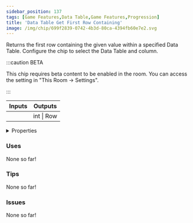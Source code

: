 ```yaml
---
sidebar_position: 137
tags: [Game Features,Data Table,Game Features,Progression]
title: 'Data Table Get First Row Containing'
image: /img/chip/699f2839-0742-4b3d-80ca-4394fb60e7e2.svg
---
```


Returns the first row containing the given value within a specified Data Table. Configure the chip to select the Data Table and column.

:::caution BETA

This chip requires beta content to be enabled in the room. You can access the setting in "This Room -> Settings".

:::

<IChip uuid="699f2839-0742-4b3d-80ca-4394fb60e7e2"/>

<table><thead><tr><th>Inputs</th><th>Outputs</th></tr></thead><tbody><tr><td /><td>int | Row</td></tr></tbody></table>

<details>
  <summary>Properties</summary>
  <div>
    <div>
    <table>
      <tbody>
        <tr>
          <td>Is beta required?</td>
          <td>Yes</td>
        </tr>
        <tr>
          <td>Is chip a trolling risk?</td>
          <td>No</td>
        </tr>
        <tr>
          <td>Is chip a role assignment risk?</td>
          <td>No</td>
        </tr>
        <tr>
          <td>Chip UUID</td>
          <td>699f2839-0742-4b3d-80ca-4394fb60e7e2</td>
        </tr>
        <tr>
          <td>Room availability</td>
          <td>Available everywhere</td>
        </tr>
      </tbody>
    </table>
    </div>
  </div>
</details>

### Uses

None so far!

### Tips

None so far!

### Issues

None so far!
